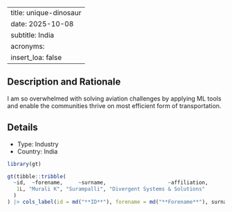 
---
title: unique-dinosaur
date: 2025-10-08
subtitle: India
acronyms:
  insert_loa: false
---

## Description and Rationale

I am so overwhelmed with solving aviation challenges by applying ML tools and enable the communities thrive on most efficient form of transportation.

## Details

* Type: Industry
* Country: India

```r
library(gt)

gt(tibble::tribble(
  ~id,  ~forename,     ~surname,                    ~affiliation,
   1L, "Murali K", "Surampalli", "Divergent Systems & Solutions"
  )
) |> cols_label(id = md("**ID**"), forename = md("**Forename**"), surname ~ md("**Surname**"), affiliation ~ md("**Affiliation**"))
```
